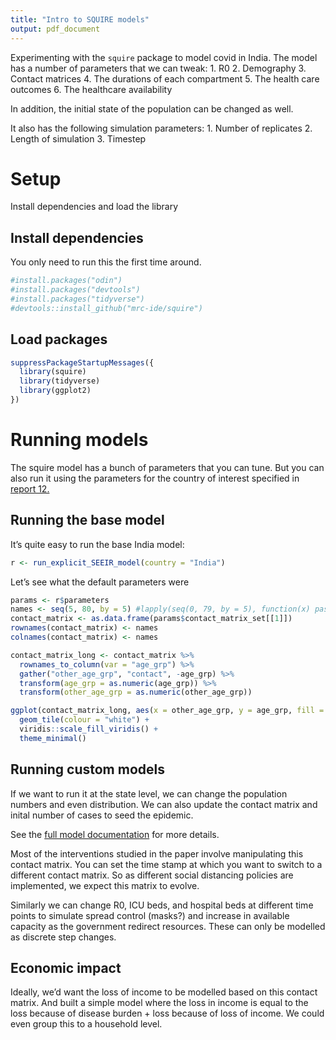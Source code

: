 ```yaml
---
title: "Intro to SQUIRE models"
output: pdf_document
---
```


Experimenting with the `squire` package to model covid in India. The model has a number of parameters that we can tweak:
  1. R0
  2. Demography
  3. Contact matrices
  4. The durations of each compartment 
  5. The health care outcomes
  6. The healthcare availability

In addition, the initial state of the population can be changed as well.

It also has the following simulation parameters:
  1. Number of replicates
  2. Length of simulation
  3. Timestep


# Setup

Install dependencies and load the library

## Install dependencies

You only need to run this the first time around.

```r

#install.packages("odin")
#install.packages("devtools")
#install.packages("tidyverse")
#devtools::install_github("mrc-ide/squire")

```

## Load packages

```r
suppressPackageStartupMessages({
  library(squire)
  library(tidyverse)
  library(ggplot2)
})
```

# Running models

The squire model has a bunch of parameters that you can tune. But you can also run it using the parameters for the country of interest specified in [report 12.](https://www.imperial.ac.uk/mrc-global-infectious-disease-analysis/covid-19/report-12-global-impact-covid-19/)

## Running the base model

It's quite easy to run the base India model:

```r
r <- run_explicit_SEEIR_model(country = "India")
```

Let's see what the default parameters were

```r
params <- r$parameters
names <- seq(5, 80, by = 5) #lapply(seq(0, 79, by = 5), function(x) paste0(x, "-", x+5))
contact_matrix <- as.data.frame(params$contact_matrix_set[[1]])
rownames(contact_matrix) <- names
colnames(contact_matrix) <- names

contact_matrix_long <- contact_matrix %>% 
  rownames_to_column(var = "age_grp") %>%
  gather("other_age_grp", "contact", -age_grp) %>%
  transform(age_grp = as.numeric(age_grp)) %>%
  transform(other_age_grp = as.numeric(other_age_grp))

ggplot(contact_matrix_long, aes(x = other_age_grp, y = age_grp, fill = contact)) + 
  geom_tile(colour = "white") +
  viridis::scale_fill_viridis() +
  theme_minimal()
```

## Running custom models

If we want to run it at the state level, we can change the population numbers and even distribution. We can also update the contact matrix and inital number of cases to seed the epidemic. 

See the [full model documentation](https://mrc-ide.github.io/squire/reference/run_explicit_SEEIR_model.html) for more details.

Most of the interventions studied in the paper involve manipulating this contact matrix. You can set the time stamp at which you want to switch to a different contact matrix. So as different social distancing policies are implemented, we expect this matrix to evolve.

Similarly we can change R0, ICU beds, and hospital beds at different time points to simulate spread control (masks?) and increase in available capacity as the government redirect resources. These can only be modelled as discrete step changes.

## Economic impact

Ideally, we'd want the loss of income to be modelled based on this contact matrix. And built a simple model where the loss in income is equal to the loss because of disease burden + loss because of loss of income. We could even group this to a household level.

